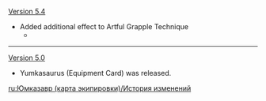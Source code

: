 {{Change History/Header}}
[[Version 5.4]]
* Added additional effect to Artful Grapple Technique
** {{highlight|Then, your opponent draws 1 card.}}
----
[[Version 5.0]]
* Yumkasaurus (Equipment Card) was released.
<noinclude>
[[ru:Юмказавр (карта экипировки)/История изменений]]
</noinclude>